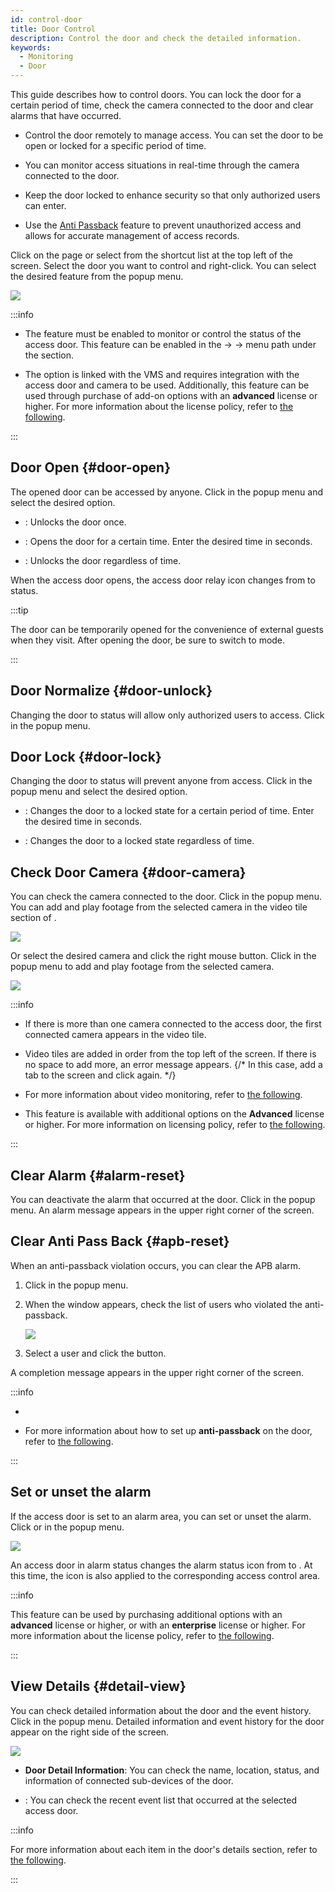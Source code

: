 ```yaml
---
id: control-door
title: Door Control
description: Control the door and check the detailed information.
keywords:
  - Monitoring
  - Door
---
```


This guide describes how to control doors. You can lock the door for a certain period of time, check the camera connected to the door and clear alarms that have occurred.

* Control the door remotely to manage access. You can set the door to be open or locked for a specific period of time.

* You can monitor access situations in real-time through the camera connected to the door.

* Keep the door locked to enhance security so that only authorized users can enter.

* Use the [Anti Passback](../../reference/glossary#apb) feature to prevent unauthorized access and allows for accurate management of access records.

Click <Cmd sid='shell.header.arena' /> on the <Cmd sid='shell.header.launcher' /> page or select <Cmd sid='shell.header.arena' /> from the shortcut list at the top left of the screen. Select the door you want to control and right-click. You can select the desired feature from the popup menu.

<Image src='/img/biostarx-monitoring-door-popup.png' />

:::info

* The <Cmd sid='setting.server.logUploadType' product='2' /> feature must be enabled to monitor or control the status of the access door. This feature can be enabled in the <Cmd sid='shell.header.setting' /> → <Cmd sid='setting.menu.server.root' /> → <Cmd sid='setting.menu.server.server' /> menu path under the <Cmd sid='common.general' product='2' /> section.

* The <Cmd sid='arena.tree.contextMenu.openVideo' /> option is linked with the VMS and requires integration with the access door and camera to be used. Additionally, this feature can be used through purchase of add-on options with an **advanced** license or higher. For more information about the license policy, refer to [the following](licensing).

:::

## Door Open {#door-open}

The opened door can be accessed by anyone. Click <Cmd sid='arena.tree.contextMenu.unlock' /> in the popup menu and select the desired option. 

* <Cmd sid='arena.tree.contextMenu.unlockOnce' />: Unlocks the door once.

* <Cmd sid='arena.tree.contextMenu.unlockTimed' />: Opens the door for a certain time. Enter the desired time in seconds.

* <Cmd sid='arena.tree.contextMenu.unlockPermanent' />: Unlocks the door regardless of time.

When the access door opens, the access door relay icon changes from <IcRelayLock /> to <IcRelayUnlock /> status.

:::tip

The door can be temporarily opened for the convenience of external guests when they visit. After opening the door, be sure to switch to <Cmd sid='arena.tree.contextMenu.normalize' /> mode.

:::

## Door Normalize {#door-unlock}

Changing the door to <Cmd sid='arena.tree.contextMenu.normalize' /> status will allow only authorized users to access. Click <Cmd sid='arena.tree.contextMenu.normalize' /> in the popup menu.

## Door Lock {#door-lock}

Changing the door to <Cmd sid='arena.tree.contextMenu.lock' /> status will prevent anyone from access. Click <Cmd sid='arena.tree.contextMenu.lock' /> in the popup menu and select the desired option.

* <Cmd sid='arena.tree.contextMenu.unlockTimed' />: Changes the door to a locked state for a certain period of time. Enter the desired time in seconds.

* <Cmd sid='arena.tree.contextMenu.lockPermanent' />: Changes the door to a locked state regardless of time.

## Check Door Camera {#door-camera}

You can check the camera connected to the door. Click <Cmd sid='arena.tree.contextMenu.openVideo' /> in the popup menu. You can add and play footage from the selected camera in the video tile section of <Cmd sid='shell.header.arena' />.

<Image src='/img/monitoring-door-control-open-video.png' />

Or select the desired camera and click the right mouse button. Click <Cmd sid='arena.tree.contextMenu.openVideo' /> in the popup menu to add and play footage from the selected camera.

<Image src='/img/monitoring-door-camera-control-open-video.png' />

:::info

* If there is more than one camera connected to the access door, the first connected camera appears in the video tile.

* Video tiles are added in order from the top left of the screen. If there is no space to add more, an error message appears. {/* In this case, add a tab to the screen and click <Cmd sid='arena.tree.contextMenu.openVideo' /> again. */}

* For more information about video monitoring, refer to [the following](monitoring-video).

* This feature is available with additional options on the **Advanced** license or higher. For more information on licensing policy, refer to [the following](licensing#features-add-ons).

:::

## Clear Alarm {#alarm-reset}

You can deactivate the alarm that occurred at the door. Click <Cmd sid='arena.tree.contextMenu.clearAlarm' /> in the popup menu. An alarm message appears in the upper right corner of the screen.

## Clear Anti Pass Back {#apb-reset}

When an anti-passback violation occurs, you can clear the APB alarm. 

1. Click <Cmd sid='arena.tree.contextMenu.clearApb' /> in the popup menu. 

2. When the <Cmd sid='arena.tree.contextMenu.clearApb' /> window appears, check the list of users who violated the anti-passback.

   <Image src='/img/monitoring-door-monitoring-disable-apb.png' />

3. Select a user and click the <Cmd sid='common.apply' /> button.

A completion message appears in the upper right corner of the screen.

:::info

* <Glossary termid='apb'/>

* For more information about how to set up **anti-passback** on the door, refer to [the following](settings-door-add#antipassback).

:::

## Set or unset the alarm

If the access door is set to an alarm area, you can set or unset the alarm. Click <Cmd sid='arena.tree.contextMenu.arm' /> or <Cmd sid='arena.tree.contextMenu.disarm' /> in the popup menu.

<Image src='/img/biostarx-monitoring-door-arm-status.png' />

An access door in alarm status changes the alarm status icon from <IcDisarm /> to <IcArm />. At this time, the <IcArm /> icon is also applied to the corresponding access control area.

:::info

This feature can be used by purchasing additional options with an **advanced** license or higher, or with an **enterprise** license or higher. For more information about the license policy, refer to [the following](licensing).

:::

## View Details {#detail-view}

You can check detailed information about the door and the event history. Click <Cmd sid='arena.tree.contextMenu.viewDetail' /> in the popup menu. Detailed information and event history for the door appear on the right side of the screen.

<Image src='/img/biostarx-monitoring-door-view-details.png' />

* **Door Detail Information**: You can check the name, location, status, and information of connected sub-devices of the door.

* <Cmd sid='arena.recentEvent' />: You can check the recent event list that occurred at the selected access door.

:::info

For more information about each item in the door's details section, refer to [the following](settings-door-add).

:::

